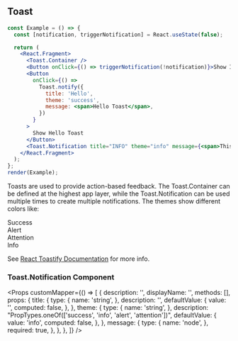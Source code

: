 
## Toast

```jsx live=true
const Example = () => {
  const [notification, triggerNotification] = React.useState(false);

  return (
    <React.Fragment>
      <Toast.Container />
      <Button onClick={() => triggerNotification(!notification)}>Show Info Toast</Button>
      <Button
        onClick={() =>
          Toast.notify({
            title: 'Hello',
            theme: 'success',
            message: <span>Hello Toast</span>,
          })
        }
      >
        Show Hello Toast
      </Button>
      <Toast.Notification title="INFO" theme="info" message={<span>This is an info notification</span>} />
    </React.Fragment>
  );
};
render(Example);
```

<DesignNotes>
  <div>
    <p>
      Toasts are used to provide action-based feedback. The Toast.Container can be defined at the highest app layer,
      while the Toast.Notification can be used multiple times to create multiple notifications. The themes show
      different colors like:
    </p>
    <p>
      <span className="text-green">Success</span>
      <br />
      <span className="text-orange">Alert</span>
      <br />
      <span className="text-red">Attention</span>
      <br />
      <span className="text-cyan">Info</span>
    </p>
  </div>

  <div style={{ paddingTop: 5 }}>
    See <a href="https://fkhadra.github.io/react-toastify">React Toastify Documentation</a> for more info.
  </div>
</DesignNotes>

### Toast.Notification Component

<Props
  customMapper={() => [
    {
      description: '',
      displayName: '',
      methods: [],
      props: {
        title: {
          type: {
            name: 'string',
          },
          description: '',
          defaultValue: {
            value: '',
            computed: false,
          },
        },
        theme: {
          type: {
            name: 'string',
          },
          description: "PropTypes.oneOf(['success', 'info', 'alert', 'attention'])",
          defaultValue: {
            value: 'info',
            computed: false,
          },
        },
        message: {
          type: {
            name: 'node',
          },
          required: true,
        },
      },
    },
  ]}
/>
